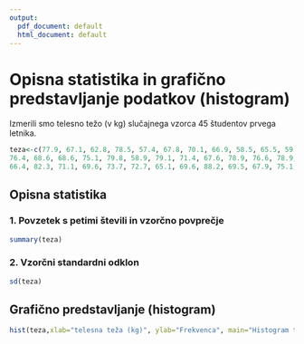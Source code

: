 ```yaml
---
output:
  pdf_document: default
  html_document: default
---
```


# Opisna statistika in grafično predstavljanje podatkov (histogram)

Izmerili smo telesno težo (v kg) slučajnega vzorca 45 študentov prvega letnika.

```r
teza<-c(77.9, 67.1, 62.8, 78.5, 57.4, 67.8, 70.1, 66.9, 58.5, 65.5, 59.1, 83.5, 57.0, 55.3, 74.9,
76.4, 68.6, 68.6, 75.1, 79.8, 58.9, 79.1, 71.4, 67.6, 78.9, 76.6, 78.9, 68.0, 75.4, 72.1,
66.4, 82.3, 71.1, 69.6, 73.7, 72.7, 65.1, 69.6, 88.2, 69.5, 67.9, 75.1, 72.8, 66.2, 62.4)
```

## Opisna statistika

### 1. Povzetek s petimi števili in vzorčno povprečje

```r
summary(teza)
```

### 2. Vzorčni standardni odklon

```r
sd(teza)
```

## Grafično predstavljanje (histogram)

```r
hist(teza,xlab="telesna teža (kg)", ylab="Frekvenca", main="Histogram telesne teže")
```
